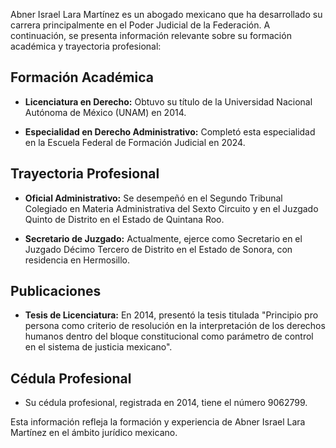Abner Israel Lara Martínez es un abogado mexicano que ha desarrollado su carrera principalmente en el Poder Judicial de la Federación. A continuación, se presenta información relevante sobre su formación académica y trayectoria profesional:

## Formación Académica

- **Licenciatura en Derecho:** Obtuvo su título de la Universidad Nacional Autónoma de México (UNAM) en 2014.

- **Especialidad en Derecho Administrativo:** Completó esta especialidad en la Escuela Federal de Formación Judicial en 2024.

## Trayectoria Profesional

- **Oficial Administrativo:** Se desempeñó en el Segundo Tribunal Colegiado en Materia Administrativa del Sexto Circuito y en el Juzgado Quinto de Distrito en el Estado de Quintana Roo.

- **Secretario de Juzgado:** Actualmente, ejerce como Secretario en el Juzgado Décimo Tercero de Distrito en el Estado de Sonora, con residencia en Hermosillo.

## Publicaciones

- **Tesis de Licenciatura:** En 2014, presentó la tesis titulada "Principio pro persona como criterio de resolución en la interpretación de los derechos humanos dentro del bloque constitucional como parámetro de control en el sistema de justicia mexicano".

## Cédula Profesional

- Su cédula profesional, registrada en 2014, tiene el número 9062799.

Esta información refleja la formación y experiencia de Abner Israel Lara Martínez en el ámbito jurídico mexicano.

